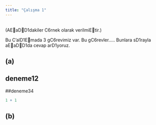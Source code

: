 ---
title: "Çalışma 1"
---

\
(AEaDD1dakiler C6rnek olarak verilmiEtir.)

Bu C'alD1Emada 3 gC6revimiz var. Bu gC6revler..... Bunlara sD1rayla aEaDD1da cevap arD1yoruz.

## (a)

## deneme12

##deneme34

```{r}
1 + 1
```

## (b)
